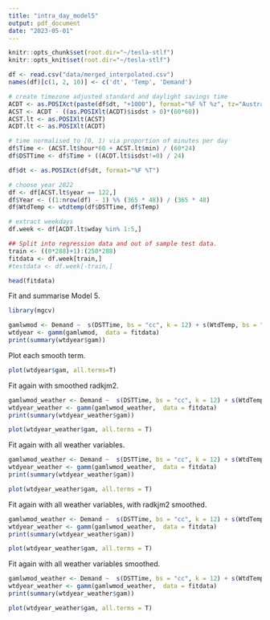 ```yaml
---
title: "intra_day_model5"
output: pdf_document
date: "2023-05-01"
---
```


```r
knitr::opts_chunk$set(root.dir="~/tesla-stlf")
knitr::opts_knit$set(root.dir="~/tesla-stlf")
```

```r
df <- read.csv("data/merged_interpolated.csv")
names(df)[c(1, 2, 10)] <- c('dt', 'Temp', 'Demand')

# create timezone adjusted standard and daylight savings time
ACDT <- as.POSIXct(paste(df$dt, "+1000"), format="%F %T %z", tz="Australia/South")
ACST <- ACDT - ((as.POSIXlt(ACDT)$isdst > 0)*(60*60))
ACST.lt <- as.POSIXlt(ACST)
ACDT.lt <- as.POSIXlt(ACDT)

# time normalised to [0, 1) via proportion of minutes per day
df$Time <- (ACST.lt$hour*60 + ACST.lt$min) / (60*24)
df$DSTTime <- df$Time + ((ACDT.lt$isdst!=0) / 24)

df$dt <- as.POSIXct(df$dt, format="%F %T")

# choose year 2022
df <- df[ACST.lt$year == 122,]
df$Year <- ((1:nrow(df) - 1) %% (365 * 48)) / (365 * 48)
df$WtdTemp <- wtdtemp(df$DSTTime, df$Temp)

# extract weekdays
df.week <- df[ACDT.lt$wday %in% 1:5,]

## Split into regression data and out of sample test data.
train <- ((0*288)+1):(250*288)
fitdata <- df.week[train,]
#testdata <- df.week[-train,]

head(fitdata)
```

Fit and summarise Model 5.

```r
library(mgcv)

gamlwmod <- Demand ~  s(DSTTime, bs = "cc", k = 12) + s(WtdTemp, bs = "tp", k =8) + s(Year, bs = "tp", k =7)
wtdyear <- gamm(gamlwmod,  data = fitdata)
print(summary(wtdyear$gam))
```

Plot each smooth term.

```r
plot(wtdyear$gam, all.terms=T)
```

Fit again with smoothed radkjm2.

```r
gamlwmod_weather <- Demand ~  s(DSTTime, bs = "cc", k = 12) + s(WtdTemp, bs = "tp", k =8) + s(Year, bs = "tp", k =7) + s(radkjm2)
wtdyear_weather <- gamm(gamlwmod_weather,  data = fitdata)
print(summary(wtdyear_weather$gam))
```

```r
plot(wtdyear_weather$gam, all.terms = T)
```

Fit again with all weather variables.

```r
gamlwmod_weather <- Demand ~  s(DSTTime, bs = "cc", k = 12) + s(WtdTemp, bs = "tp", k =8) + s(Year, bs = "tp", k =7) + radkjm2 + cloud8 + windk + wdir + humid + rainmm
wtdyear_weather <- gamm(gamlwmod_weather,  data = fitdata)
print(summary(wtdyear_weather$gam))
```

```r
plot(wtdyear_weather$gam, all.terms = T)
```

Fit again with all weather variables, with radkjm2 smoothed.

```r
gamlwmod_weather <- Demand ~  s(DSTTime, bs = "cc", k = 12) + s(WtdTemp, bs = "tp", k =8) + s(Year, bs = "tp", k =7) + s(radkjm2) + cloud8 + windk + wdir + humid + rainmm
wtdyear_weather <- gamm(gamlwmod_weather,  data = fitdata)
print(summary(wtdyear_weather$gam))
```

```r
plot(wtdyear_weather$gam, all.terms = T)
```

Fit again with all weather variables smoothed.

```r
gamlwmod_weather <- Demand ~  s(DSTTime, bs = "cc", k = 12) + s(WtdTemp, bs = "tp", k =8) + s(Year, bs = "tp", k =7) + s(radkjm2) + s(cloud8) + s(windk) + s(wdir) + s(humid) + s(rainmm)
wtdyear_weather <- gamm(gamlwmod_weather,  data = fitdata)
print(summary(wtdyear_weather$gam))
```

```r
plot(wtdyear_weather$gam, all.terms = T)
```